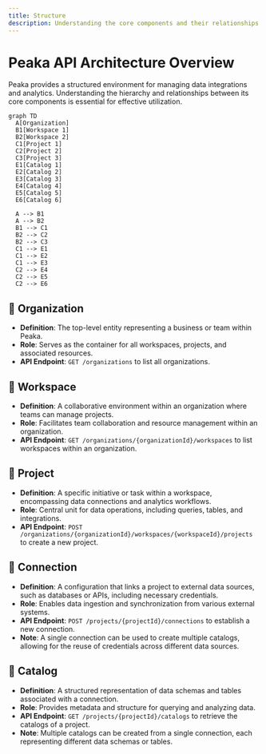 ```yaml
---
title: Structure
description: Understanding the core components and their relationships in the Peaka API ecosystem.
---
```



# Peaka API Architecture Overview

Peaka provides a structured environment for managing data integrations and analytics. Understanding the hierarchy and relationships between its core components is essential for effective utilization.


```mermaid
graph TD
  A[Organization]
  B1[Workspace 1]
  B2[Workspace 2]
  C1[Project 1]
  C2[Project 2]
  C3[Project 3]
  E1[Catalog 1]
  E2[Catalog 2]
  E3[Catalog 3]
  E4[Catalog 4]
  E5[Catalog 5]
  E6[Catalog 6]

  A --> B1
  A --> B2
  B1 --> C1
  B2 --> C2
  B2 --> C3
  C1 --> E1
  C1 --> E2
  C1 --> E3
  C2 --> E4
  C2 --> E5
  C2 --> E6
```

## 🔹 Organization

- **Definition**: The top-level entity representing a business or team within Peaka.
- **Role**: Serves as the container for all workspaces, projects, and associated resources.
- **API Endpoint**: `GET /organizations` to list all organizations.

## 🔹 Workspace

- **Definition**: A collaborative environment within an organization where teams can manage projects.
- **Role**: Facilitates team collaboration and resource management within an organization.
- **API Endpoint**: `GET /organizations/{organizationId}/workspaces` to list workspaces within an organization.

## 🔹 Project

- **Definition**: A specific initiative or task within a workspace, encompassing data connections and analytics workflows.
- **Role**: Central unit for data operations, including queries, tables, and integrations.
- **API Endpoint**: `POST /organizations/{organizationId}/workspaces/{workspaceId}/projects` to create a new project.

## 🔹 Connection

- **Definition**: A configuration that links a project to external data sources, such as databases or APIs, including necessary credentials.
- **Role**: Enables data ingestion and synchronization from various external systems.
- **API Endpoint**: `POST /projects/{projectId}/connections` to establish a new connection.
- **Note**: A single connection can be used to create multiple catalogs, allowing for the reuse of credentials across different data sources.

## 🔹 Catalog

- **Definition**: A structured representation of data schemas and tables associated with a connection.
- **Role**: Provides metadata and structure for querying and analyzing data.
- **API Endpoint**: `GET /projects/{projectId}/catalogs` to retrieve the catalogs of a project.
- **Note**: Multiple catalogs can be created from a single connection, each representing different data schemas or tables.



